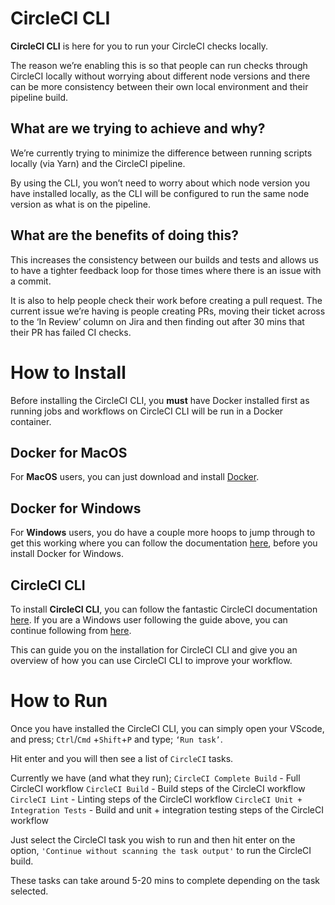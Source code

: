<Meta title="Documentation/Guides/CircleCI CLI"/>

# CircleCI CLI

**CircleCI CLI** is here for you to run your CircleCI checks locally.

The reason we’re enabling this is so that people can run checks through CircleCI locally without worrying about different node versions and there can be more consistency between their own local environment and their pipeline build.


## What are we trying to achieve and why?

We’re currently trying to minimize the difference between running scripts locally (via Yarn) and the CircleCI pipeline.

By using the CLI, you won’t need to worry about which node version you have installed locally, as the CLI will be configured to run the same node version as what is on the pipeline.

## What are the benefits of doing this?

This increases the consistency between our builds and tests and allows us to have a tighter feedback loop for those times where there is an issue with a commit.

It is also to help people check their work before creating a pull request. The current issue we’re having is people creating PRs, moving their ticket across to the ‘In Review’ column on Jira and then finding out after 30 mins that their PR has failed CI checks.

# How to Install

Before installing the CircleCI CLI, you **must** have Docker installed first as running jobs and workflows on CircleCI CLI will be run in a Docker container.

## Docker for MacOS

For **MacOS** users, you can just download and install [Docker](https://www.docker.com/get-started).

## Docker for Windows

For **Windows** users, you do have a couple more hoops to jump through to get this working where you can follow the documentation [here](https://docs.docker.com/docker-for-windows/install/), before you install Docker for Windows.

## CircleCI CLI

To install **CircleCI CLI**, you can follow the fantastic CircleCI documentation [here](https://circleci.com/docs/2.0/local-cli/).
If you are a Windows user following the guide above, you can continue following from [here](https://docs.docker.com/docker-for-windows/install/#install-docker-desktop-on-windows).

This can guide you on the installation for CircleCI CLI and give you an overview of how you can use CircleCI CLI to improve your workflow.

# How to Run

Once you have installed the CircleCI CLI, you can simply open your VScode, and press;
`Ctrl`/`Cmd` +`Shift`+`P`
and type; `‘Run task’`. 

Hit enter and you will then see a list of `CircleCI` tasks.

Currently we have (and what they run);
`CircleCI Complete Build` - Full CircleCI workflow
`CircleCI Build` - Build steps of the CircleCI workflow
`CircleCI Lint` - Linting steps of the CircleCI workflow
`CircleCI Unit + Integration Tests` - Build and unit + integration testing steps of the CircleCI workflow

Just select the CircleCI task you wish to run and then hit enter on the option, `'Continue without scanning the task output'` to run the CircleCI build. 

These tasks can take around 5-20 mins to complete depending on the task selected.